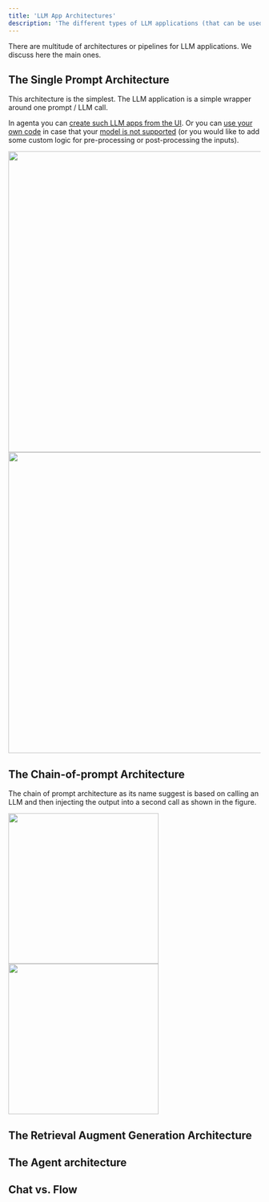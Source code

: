 ```yaml
---
title: 'LLM App Architectures'
description: 'The different types of LLM applications (that can be used in agenta).'
---
```



There are multitude of architectures or pipelines for LLM applications. We discuss here the main ones. 

## The Single Prompt Architecture

This architecture is the simplest. The LLM application is a simple wrapper around one prompt / LLM call. 

In agenta you can [create such LLM apps from the UI](/quickstart/getting-started-ui). Or you can [use your own code](quickstart/getting-started-code) in case that your [model is not supported](tutorials/deploy-mistral-model) (or you would like to add some custom logic for pre-processing or post-processing the inputs).

<img className="dark:hidden" height="600" src="/images/learning/single_prompt_light.png" />
<img className="hidden dark:block" height="600" src="/images/learning/single_prompt_dark.png" />


## The Chain-of-prompt Architecture

The chain of prompt architecture as its name suggest is based on calling an LLM and then injecting the output into a second call as shown in the figure. 

<img className="dark:hidden" width="300" src="/images/learning/chain-of-prompts_light.png"/>
<img className="hidden dark:block" width="300" src="/images/learning/chain-of-prompts_dark.png" />

## The Retrieval Augment Generation Architecture

## The Agent architecture

## Chat vs. Flow